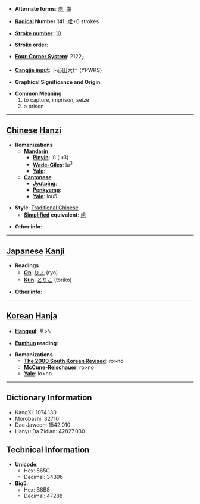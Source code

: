 * '''Alternate forms''': [[虏]], [[虜]]

* '''[[Wiktionary:Chinese radical index| Radical]] Number 141''': [[Wiktionary:Chinese radical index 虍|虍]]+6 strokes

* '''[[Wiktionary:Chinese total strokes index|Stroke number]]''': [[Wiktionary:Chinese total strokes index 10|10]]

* '''Stroke order''': 

* '''[[Wiktionary:Chinese four corner index|Four-Corner System]]''': 2122<sub>7</sub>

* '''[[Wiktionary:Chinese Cangjie index|Cangjie input]]''': 卜心田大尸 (YPWKS)

* '''Graphical Significance and Origin''': 

* '''Common Meaning'''
*#to capture, imprison, seize
*# a prison


----

== [[Chinese]] [[Hanzi]] ==

* '''Romanizations'''
** '''[[Mandarin]]'''
*** '''[[Pinyin]]''': lǔ (lu3)
*** '''[[Wade-Giles]]''': lu<sup>3</sup>
*** '''[[Yale]]''': 
** '''[[Cantonese]]'''
*** '''[[Jyutping]]''':
*** '''[[Penkyamp]]''': 
*** '''[[Yale]]''': lou5

* '''Style''': [[Traditional Chinese]] 
** '''[[Simplified Chinese|Simplified]] equivalent''': [[虏]]

* '''Other info''': 

----

== [[Japanese]] [[Kanji]] ==

* '''Readings'''
** '''[[On]]''': [[りょ]] (ryo)
** '''[[Kun]]''': [[とりこ]] (toriko)

* '''Other info''':  

----

== [[Korean]] [[Hanja]] ==

* '''[[Hangeul]]''': 로>노

* '''[[Eumhun]] reading''': 

* '''Romanizations'''
** '''[[The 2000 South Korean Revised Romanization|The 2000 South Korean Revised]]''': ro>no
** '''[[McCune-Reischauer]]''': ro>no
** '''[[Yale]]''': lo>no

----

== Dictionary Information ==

* KangXi: 1074.130
* Morobashi: 32710'
* Dae Jaweon: 1542.010
* Hanyu Da Zidian: 42827.030

== Technical Information ==

* '''Unicode''':
** Hex: 865C
** Decimal: 34396
* '''Big5''':
** Hex: B8B8
** Decimal: 47288